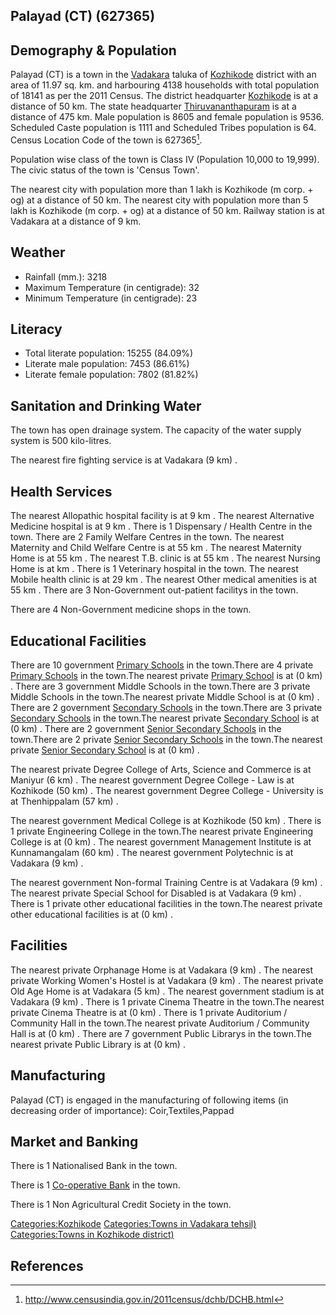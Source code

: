 {{Infobox settlement
| name=Palayad (CT)
| native_name=
| native_name_lang=
| other_name=
| nickname=
| settlement_type=Town
| image_skyline=
| image_alt=
| image_caption=
| pushpin_map=India Kerala
| pushpin_label_position=right
| pushpin_map_alt=
| pushpin_map_caption=Location in Kerala, India
| latd=
| latm=
| lats=
| latNS=
| longd=
| longm=
| longs=
| longEW=
| coordinates_display=inline,title
| subdivision_type=Country
| subdivision_name={{flag|India}}
| subdivision_type1=[[States and territories of India|State]]
| subdivision_name1=Kerala 
| subdivision_type2=[[List of districts of India|District]]
| subdivision_name2=Kozhikode
| subdivision_type3=Tahsil
| subdivision_name3=Vadakara
| website=
| established_title=<!-- Established -->
| established_date=
| founder=
| named_for=
| government_type=
| governing_body=
| unit_pref=Metric
| area_footnotes=
| area_rank=
| area_total_km2=11.97
| elevation_footnotes=
| elevation_m=
| population_total=18141
| population_as_of=2011
| population_rank=
| population_density_km2=1515
| population_demonym=
| population_footnotes=
| demographics_type1=Languages=
| demographics1_title1=Official=
| demographics1_info1=[[Malayalam language|Malayalam]]
| timezone1=[[Indian Standard Time|IST]]
| utc_offset1==+5:30
| postal_code_type=[[Postal Index Number|PIN]]
| postal_code=
| area_code_type=Telephone code
| area_code=
| registration_plate=
| blank1_name_sec1=Nearest city
| blank1_info_sec1=[[Kozhikode (m corp. + og)]]
| blank2_name_sec1=[[Human sex ratio|Sex ratio]]
| blank2_info_sec1=1108
| blank3_name_sec1=Literacy
| blank3_info_sec1=84.09%
| blank1_name_sec2=[[2011 Census of India|2011 census]] code
| blank1_info_sec2=627365
| footnotes=
}}

== Palayad (CT) (627365) ==

== Demography & Population ==

Palayad (CT) is a town in the [[Vadakara]] taluka of [[Kozhikode]] district with an area of 11.97 sq. km. and harbouring 4138 households with total population of 18141 as per the 2011 Census. The district headquarter [[Kozhikode]] is at a distance of 50 km. The state headquarter [[Thiruvananthapuram]] is at a distance of 475 km. Male population is 8605 and female population is 9536. Scheduled Caste population is 1111 and Scheduled Tribes population is 64. Census Location Code of the town is 627365<ref>http://www.censusindia.gov.in/2011census/dchb/DCHB.html</ref>.

Population wise class of the town is Class IV (Population 10,000 to 19,999).
The civic status of the town is 'Census Town'.

The nearest city with population more than 1 lakh is Kozhikode (m corp. + og) at a distance of 50 km. The nearest city with population more than 5 lakh is Kozhikode (m corp. + og) at a distance of 50 km. Railway station is at Vadakara at a distance of 9 km.


== Weather ==  
* Rainfall (mm.): 3218 
* Maximum Temperature (in centigrade): 32
* Minimum Temperature (in centigrade): 23


== Literacy ==  
* Total literate population: 15255 (84.09%)
* Literate male population: 7453 (86.61%)
* Literate female population: 7802 (81.82%)


== Sanitation and Drinking Water ==  
The town has open drainage system.
The capacity of the water supply system is 500 kilo-litres.

The nearest fire fighting service is at Vadakara (9 km) .


== Health Services ==
The nearest Allopathic hospital facility is at 9 km .
The nearest Alternative Medicine hospital is at 9 km .
There is 1 Dispensary / Health Centre in the town.
There are 2 Family Welfare Centres in the town.
The nearest Maternity and Child Welfare Centre is at 55 km .
The nearest Maternity Home is at 55 km .
The nearest T.B. clinic is at 55 km .
The nearest Nursing Home is at  km .
There is 1 Veterinary hospital in the town.
The nearest Mobile health clinic is at 29 km .
The nearest Other medical amenities is at 55 km .
There are 3 Non-Government out-patient facilitys in the town.


There are 4 Non-Government medicine shops in the town.


== Educational Facilities ==
There are 10 government [[Primary School]]s in the town.There are 4 private [[Primary School]]s in the town.The nearest private [[Primary School]] is at  (0 km) .
There are 3 government Middle Schools in the town.There are 3 private Middle Schools in the town.The nearest private Middle School is at  (0 km) .
There are 2 government [[Secondary School]]s in the town.There are 3 private [[Secondary School]]s in the town.The nearest private [[Secondary School]] is at  (0 km) .
There are 2 government [[Senior Secondary School]]s in the town.There are 2 private [[Senior Secondary School]]s in the town.The nearest private [[Senior Secondary School]] is at  (0 km) .
 
 
 
 
 
The nearest private Degree College of Arts, Science and Commerce is at Maniyur (6 km) .
The nearest government Degree College - Law is at Kozhikode (50 km) .
The nearest government Degree College - University is at Thenhippalam (57 km) .
 
The nearest government Medical College is at Kozhikode (50 km) .
There is 1 private Engineering College in the town.The nearest private Engineering College is at  (0 km) .
The nearest government Management Institute is at Kunnamangalam (60 km) .
The nearest government Polytechnic is at Vadakara (9 km) .
 
The nearest government Non-formal Training Centre is at Vadakara (9 km) .
The nearest private Special School for Disabled is at Vadakara (9 km) .
There is 1 private other educational facilities in the town.The nearest private other educational facilities is at  (0 km) .


== Facilities ==
The nearest private Orphanage Home is at Vadakara (9 km) .
The nearest private Working Women's Hostel is at Vadakara (9 km) .
The nearest private Old Age Home is at Vadakara  (5 km) .
The nearest government stadium is at Vadakara (9 km) .
There is 1 private Cinema Theatre in the town.The nearest private Cinema Theatre is at  (0 km) .
There is 1 private Auditorium / Community Hall in the town.The nearest private Auditorium / Community Hall is at  (0 km) .
There are 7 government Public Librarys in the town.The nearest private Public Library is at  (0 km) .


== Manufacturing ==
Palayad (CT) is engaged in the manufacturing of following items (in decreasing order of importance): Coir,Textiles,Pappad


== Market and Banking ==
There is 1 Nationalised Bank in the town.

There is 1 [[Co-operative Bank]] in the town.

There is 1 Non Agricultural Credit Society in the town.


[[Categories:Kozhikode]]
[[Categories:Towns in Vadakara tehsil)]]
[[Categories:Towns in Kozhikode district)]]


== References ==
{{Reflist}}


